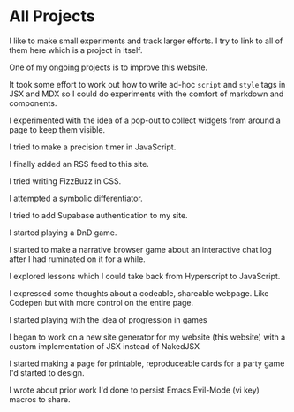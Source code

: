 # All Projects

I like to make small experiments and track larger efforts. I try to link to all of them here which is <Link slug="projects-on-this-site">a project in itself</Link>.

One of my ongoing projects is to <Link slug="project-improve-this-website">improve this website</Link>.

It took some effort to work out <Link slug="project-write-script-and-style-tags">how to write ad-hoc `script` and `style` tags in JSX and MDX</Link> so I could do experiments with the comfort of markdown and components.

I <Link slug="project-add-popout">experimented with the idea of a pop-out</Link> to collect widgets from around a page to keep them visible.

I tried to make a <Link slug="project-precision-timer">precision timer in JavaScript</Link>.

I finally <Link slug="project-add-rss">added an RSS feed</Link> to this site.

I tried writing <Link slug="project-fizzbuzz-in-css">FizzBuzz in CSS</Link>.

I attempted a <Link slug="project-symbolic-differentiator">symbolic differentiator</Link>.

I tried to add <Link slug="project-supabase-authentication">Supabase authentication</Link> to my site.

I started playing <Link slug="project-dnd-game-2023">a DnD game</Link>.

I started to make a narrative browser <Link slug="project-log-game">game about an interactive chat log</Link> after I had ruminated on it for a while. 

I explored lessons which I could take back from <Link slug="project-hyperscript-and-vanilla-js">Hyperscript to JavaScript</Link>.

I expressed some thoughts about <Link slug="project-codeable-shareable-webpage">a codeable, shareable webpage. Like Codepen but with more control on the entire page.</Link>

I started playing with the idea of <Link slug="project-progression-game">progression in games</Link>

I began to work on a <Link slug="project-new-static-site-generator">new site generator</Link> for my website (this website) with a custom implementation of JSX instead of NakedJSX 

I started making <Link slug="project-counting-up-party-game">a page</Link> for printable, reproduceable cards for a party game I'd started to design. 

I wrote about prior work I'd done to <Link slug="project-m-x-ify-evil-macros">persist Emacs Evil-Mode (vi key) macros</Link> to share.

